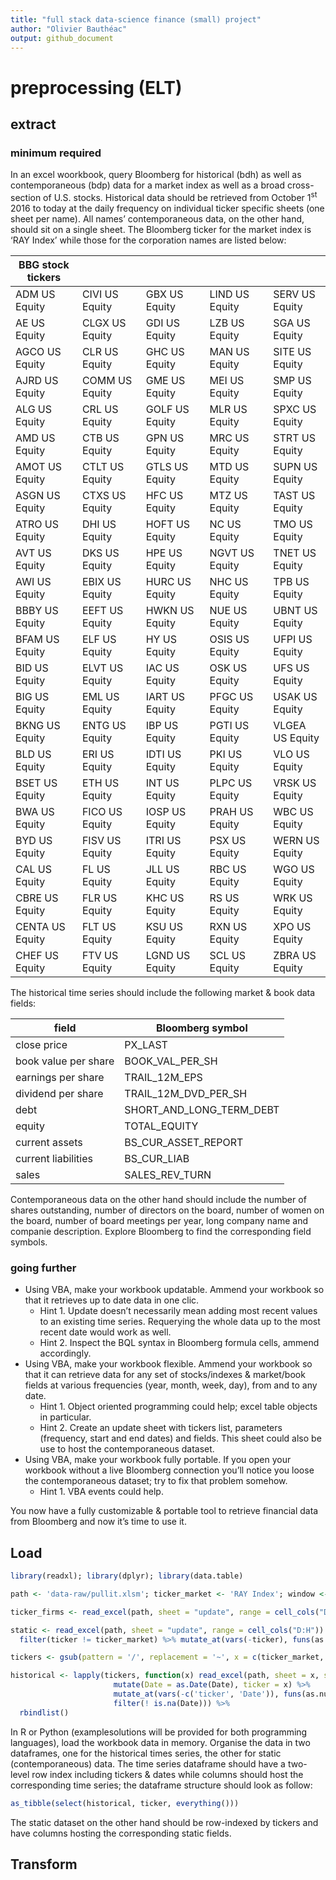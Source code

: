 ```yaml
---
title: "full stack data-science finance (small) project"
author: "Olivier Bauthéac"
output: github_document
---
```




# preprocessing (ELT)

## extract

### minimum required

In an excel woorkbook, query Bloomberg for historical (bdh) as well as contemporaneous (bdp) data for a market index as well as a broad cross-section of U.S. stocks. Historical data should be retrieved from October 1^st^ 2016 to today at the daily frequency on individual ticker specific sheets (one sheet per name). All names' contemporaneous data, on the other hand, should sit on a single sheet. The Bloomberg ticker for the market index is 'RAY Index' while those for the corporation names are listed below:

BBG stock tickers |                 |                 |                 |                 
------------------|-----------------|-----------------|-----------------|----------------
ADM US Equity     | CIVI US Equity  | GBX US Equity   | LIND US Equity  | SERV US Equity
AE US Equity      | CLGX US Equity  | GDI US Equity   | LZB US Equity   | SGA US Equity
AGCO US Equity    | CLR US Equity   | GHC US Equity   | MAN US Equity   | SITE US Equity
AJRD US Equity    | COMM US Equity  | GME US Equity   | MEI US Equity   | SMP US Equity
ALG US Equity     | CRL US Equity   | GOLF US Equity  | MLR US Equity   | SPXC US Equity
AMD US Equity     | CTB US Equity   | GPN US Equity   | MRC US Equity   | STRT US Equity
AMOT US Equity    | CTLT US Equity  | GTLS US Equity  | MTD US Equity   | SUPN US Equity
ASGN US Equity    | CTXS US Equity  | HFC US Equity   | MTZ US Equity   | TAST US Equity
ATRO US Equity    | DHI US Equity   | HOFT US Equity  | NC US Equity    | TMO US Equity
AVT US Equity     | DKS US Equity   | HPE US Equity   | NGVT US Equity  | TNET US Equity
AWI US Equity     | EBIX US Equity  | HURC US Equity  | NHC US Equity   | TPB US Equity
BBBY US Equity    | EEFT US Equity  | HWKN US Equity  | NUE US Equity   | UBNT US Equity
BFAM US Equity    | ELF US Equity   | HY US Equity    | OSIS US Equity  | UFPI US Equity
BID US Equity     | ELVT US Equity  | IAC US Equity   | OSK US Equity   | UFS US Equity
BIG US Equity     | EML US Equity   | IART US Equity  | PFGC US Equity  | USAK US Equity
BKNG US Equity    | ENTG US Equity  | IBP US Equity   | PGTI US Equity  | VLGEA US Equity
BLD US Equity     | ERI US Equity   | IDTI US Equity  | PKI US Equity   | VLO US Equity
BSET US Equity    | ETH US Equity   | INT US Equity   | PLPC US Equity  | VRSK US Equity
BWA US Equity     | FICO US Equity  | IOSP US Equity  | PRAH US Equity  | WBC US Equity
BYD US Equity     | FISV US Equity  | ITRI US Equity  | PSX US Equity   | WERN US Equity
CAL US Equity     | FL US Equity    | JLL US Equity   | RBC US Equity   | WGO US Equity
CBRE US Equity    | FLR US Equity   | KHC US Equity   | RS US Equity    | WRK US Equity
CENTA US Equity   | FLT US Equity   | KSU US Equity   | RXN US Equity   | XPO US Equity
CHEF US Equity    | FTV US Equity   | LGND US Equity  | SCL US Equity   | ZBRA US Equity


The historical time series should include the following market & book data fields:

field                 | Bloomberg symbol                       
----------------------|-----------------
close price           | PX_LAST
book value per share  | BOOK_VAL_PER_SH
earnings per share    | TRAIL_12M_EPS
dividend per share    | TRAIL_12M_DVD_PER_SH
debt                  | SHORT_AND_LONG_TERM_DEBT
equity                | TOTAL_EQUITY
current assets        | BS_CUR_ASSET_REPORT
current liabilities   | BS_CUR_LIAB
sales                 | SALES_REV_TURN

Contemporaneous data on the other hand should include the number of shares outstanding, number of directors on the board, number of women on the board, number of board meetings per year, long company name and companie description. Explore Bloomberg to find the corresponding field symbols.


### going further

* Using VBA, make your workbook updatable. Ammend your workbook so that it retrieves up to date data in one clic.
  + Hint 1. Update doesn't necessarily mean adding most recent values to an existing time series. Requerying the whole data up to the most recent date would work as well.
  + Hint 2. Inspect the BQL syntax in Bloomberg formula cells, ammend accordingly.

* Using VBA, make your workbook flexible. Ammend your workbook so that it can retrieve data for any set of stocks/indexes & market/book fields at various frequencies (year, month, week, day), from and to any date.
  + Hint 1. Object oriented programming could help; excel table objects in particular.
  + Hint 2. Create an update sheet with tickers list, parameters (frequency, start and end dates) and fields. This sheet could also be use to host the contemporaneous dataset.

* Using VBA, make your workbook fully portable. If you open your workbook without a live Bloomberg connection you'll notice you loose the contemporaneous dataset; try to fix that problem somehow. 
  + Hint 1. VBA events could help.
  

You now have a fully customizable & portable tool to retrieve financial data from Bloomberg and now it's time to use it.



## Load

```r
library(readxl); library(dplyr); library(data.table)

path <- 'data-raw/pullit.xlsm'; ticker_market <- 'RAY Index'; window <- 252L

ticker_firms <- read_excel(path, sheet = "update", range = cell_cols("D")) %>% filter(ticker != ticker_market)

static <- read_excel(path, sheet = "update", range = cell_cols("D:H")) %>% 
  filter(ticker != ticker_market) %>% mutate_at(vars(-ticker), funs(as.numeric))

tickers <- gsub(pattern = '/', replacement = '~', x = c(ticker_market, ticker_firms$ticker))

historical <- lapply(tickers, function(x) read_excel(path, sheet = x, skip = 1L) %>% 
                       mutate(Date = as.Date(Date), ticker = x) %>% 
                       mutate_at(vars(-c('ticker', 'Date')), funs(as.numeric)) %>% 
                       filter(! is.na(Date))) %>% 
  rbindlist()
```

In R or Python (examplesolutions will be provided for both programming languages), load the workbook data in memory. Organise the data in two dataframes, one for the historical times series, the other for static (contemporaneous) data. The time series dataframe should have a two-level row index including tickers & dates while columns should host the corresponding time series; the dataframe structure should look as follow:


```r
as_tibble(select(historical, ticker, everything()))
```

The static dataset on the other hand should be row-indexed by tickers and have columns hosting the corresponding static fields.


## Transform







